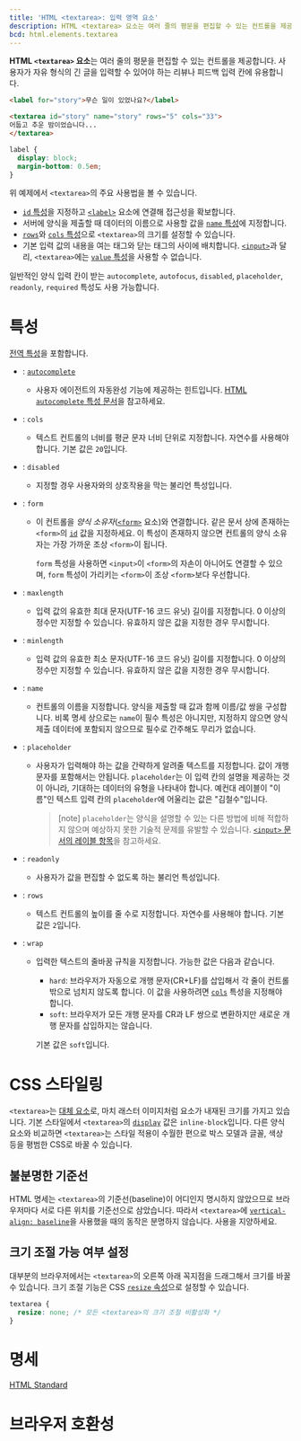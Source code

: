 ```yaml
---
title: 'HTML <textarea>: 입력 영역 요소'
description: HTML <textarea> 요소는 여러 줄의 평문을 편집할 수 있는 컨트롤을 제공합니다. 사용자가 자유 형식의 긴 글을 입력할 수 있어야 하는 리뷰나 피드백 입력 칸에 유용합니다.
bcd: html.elements.textarea
---
```


**HTML `<textarea>` 요소**는 여러 줄의 평문을 편집할 수 있는 컨트롤을 제공합니다. 사용자가 자유 형식의 긴 글을 입력할 수 있어야 하는 리뷰나 피드백 입력 칸에 유용합니다.

```html hidden name=demo
<label for="story">무슨 일이 있었나요?</label>

<textarea id="story" name="story" rows="5" cols="33">
어둡고 추운 밤이었습니다...
</textarea>
```

```css hidden name=demo
label {
  display: block;
  margin-bottom: 0.5em;
}
```

<LiveExample height={200} lang="html" name="demo" />

위 예제에서 `<textarea>`의 주요 사용법을 볼 수 있습니다.

- [`id` 특성](../Global_attributes#term-id)을 지정하고 [`<label>`](./label) 요소에 연결해 접근성을 확보합니다.
- 서버에 양식을 제출할 때 데이터의 이름으로 사용할 값을 [`name` 특성](#term-name)에 지정합니다.
- [`rows`](#term-rows)와 [`cols` 특성](#term-cols)으로 `<textarea>`의 크기를 설정할 수 있습니다.
- 기본 입력 값의 내용을 여는 태그와 닫는 태그의 사이에 배치합니다. [`<input>`](./input)과 달리, `<textarea>`에는 [`value` 특성](./input#term-value)을 사용할 수 없습니다.

일반적인 양식 입력 칸이 받는 `autocomplete`, `autofocus`, `disabled`, `placeholder`, `readonly`, `required` 특성도 사용 가능합니다.

# 특성

[전역 특성](../Global_attributes)을 포함합니다.

- : [`autocomplete`](../Attributes/autocomplete)
  - 사용자 에이전트의 자동완성 기능에 제공하는 힌트입니다. [HTML `autocomplete` 특성 문서](../Attributes/autocomplete)을 참고하세요.
- : `cols`
  - 텍스트 컨트롤의 너비를 평균 문자 너비 단위로 지정합니다. 자연수를 사용해야 합니다. 기본 값은 `20`입니다.
- : `disabled`
  - 지정할 경우 사용자와의 상호작용을 막는 불리언 특성입니다.
- : `form`

  - 이 컨트롤을 _양식 소유자_([`<form>`](./form) 요소)와 연결합니다. 같은 문서 상에 존재하는 `<form>`의 [`id`](../Global_attributes#term-id) 값을 지정하세요. 이 특성이 존재하지 않으면 컨트롤의 양식 소유자는 가장 가까운 조상 `<form>`이 됩니다.

    `form` 특성을 사용하면 `<input>`이 `<form>`의 자손이 아니어도 연결할 수 있으며, `form` 특성이 가리키는 `<form>`이 조상 `<form>`보다 우선합니다.

- : `maxlength`
  - 입력 값의 유효한 최대 문자(UTF-16 코드 유닛) 길이를 지정합니다. 0 이상의 정수만 지정할 수 있습니다. 유효하지 않은 값을 지정한 경우 무시합니다.
- : `minlength`
  - 입력 값의 유효한 최소 문자(UTF-16 코드 유닛) 길이를 지정합니다. 0 이상의 정수만 지정할 수 있습니다. 유효하지 않은 값을 지정한 경우 무시합니다.
- : `name`

  - 컨트롤의 이름을 지정합니다. 양식을 제출할 때 값과 함께 이름/값 쌍을 구성합니다. 비록 명세 상으로는 `name`이 필수 특성은 아니지만, 지정하지 않으면 양식 제출 데이터에 포함되지 않으므로 필수로 간주해도 무리가 없습니다.

- : `placeholder`

  - 사용자가 입력해야 하는 값을 간략하게 알려줄 텍스트를 지정합니다. 값이 개행 문자를 포함해서는 안됩니다. `placeholder`는 이 입력 칸의 설명을 제공하는 것이 아니라, 기대하는 데이터의 유형을 나타내야 합니다. 예컨대 레이블이 "이름"인 텍스트 입력 칸의 `placeholder`에 어울리는 값은 "김철수"입니다.

    > [note] `placeholder`는 양식을 설명할 수 있는 다른 방법에 비해 적합하지 않으며 예상하지 못한 기술적 문제를 유발할 수 있습니다. [`<input>` 문서의 레이블 항목](./input#레이블)을 참고하세요.

- : `readonly`

  - 사용자가 값을 편집할 수 없도록 하는 불리언 특성입니다.

- : `rows`
  - 텍스트 컨트롤의 높이를 줄 수로 지정합니다. 자연수를 사용해야 합니다. 기본 값은 `2`입니다.
- : `wrap`

  - 입력한 텍스트의 줄바꿈 규칙을 지정합니다. 가능한 값은 다음과 같습니다.

    - `hard`: 브라우저가 자동으로 개행 문자(CR+LF)를 삽입해서 각 줄이 컨트롤 밖으로 넘치지 않도록 합니다. 이 값을 사용하려면 [`cols`](#term-cols) 특성을 지정해야 합니다.
    - `soft`: 브라우저가 모든 개행 문자를 CR과 LF 쌍으로 변환하지만 새로운 개행 문자를 삽입하지는 않습니다.

    기본 값은 `soft`입니다.

# CSS 스타일링

`<textarea>`는 [대체 요소](/docs/Web/CSS/Replaced_element)로, 마치 래스터 이미지처럼 요소가 내재된 크기를 가지고 있습니다. 기본 스타일에서 `<textarea>`의 [`display`](/docs/Web/CSS/display) 값은 `inline-block`입니다. 다른 양식 요소와 비교하면 `<textarea>`는 스타일 적용이 수월한 편으로 박스 모델과 글꼴, 색상 등을 평범한 CSS로 바꿀 수 있습니다.

## 불분명한 기준선

HTML 명세는 `<textarea>`의 기준선(baseline)이 어디인지 명시하지 않았으므로 브라우저마다 서로 다른 위치를 기준선으로 삼았습니다. 따라서 `<textarea>`에 [`vertical-align: baseline`](https://developer.mozilla.org/en-US/docs/Web/CSS/vertical-align)을 사용했을 때의 동작은 분명하지 않습니다. 사용을 지양하세요.

## 크기 조절 가능 여부 설정

대부분의 브라우저에서는 `<textarea>`의 오른쪽 아래 꼭지점을 드래그해서 크기를 바꿀 수 있습니다. 크기 조절 기능은 CSS [`resize` 속성](https://developer.mozilla.org/en-US/docs/Web/CSS/resize)으로 설정할 수 있습니다.

```css
textarea {
  resize: none; /* 모든 <textarea>의 크기 조절 비활성화 */
}
```

# 명세

[HTML Standard](https://html.spec.whatwg.org/multipage/form-elements.html#the-textarea-element)

# 브라우저 호환성

<BrowserCompat data={props.bcd} />
